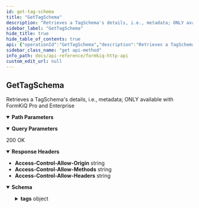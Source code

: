 ```yaml
---
id: get-tag-schema
title: "GetTagSchema"
description: "Retrieves a TagSchema's details, i.e., metadata; ONLY available with FormKiQ Pro and Enterprise"
sidebar_label: "GetTagSchema"
hide_title: true
hide_table_of_contents: true
api: {"operationId":"GetTagSchema","description":"Retrieves a TagSchema's details, i.e., metadata; ONLY available with FormKiQ Pro and Enterprise","tags":["Tag Schema"],"parameters":[{"name":"siteId","in":"query","description":"Site Identifier","required":false,"schema":{"type":"string"}},{"name":"tagSchemaId","in":"path","description":"Tag Schema Identifier","required":true,"schema":{"type":"string"}}],"responses":{"200":{"description":"200 OK","headers":{"Access-Control-Allow-Origin":{"schema":{"type":"string"}},"Access-Control-Allow-Methods":{"schema":{"type":"string"}},"Access-Control-Allow-Headers":{"schema":{"type":"string"}}},"content":{"application/json":{"schema":{"type":"object","properties":{"tagSchemaId":{"type":"string"},"name":{"type":"string"},"userId":{"type":"string"},"insertedDate":{"type":"string","description":"Inserted Timestamp"},"tags":{"type":"object","properties":{"compositeKeys":{"type":"array","description":"List of Composite Keys","items":{"type":"object","properties":{"key":{"type":"array","items":{"type":"string"}}},"title":"TagSchemaCompositeKey"}},"required":{"type":"array","description":"List of Required Tags","items":{"type":"object","properties":{"key":{"type":"string"},"defaultValues":{"type":"array","description":"Default values","items":{"type":"string"}},"allowedValues":{"type":"array","description":"Only valid values","items":{"type":"string"}}},"title":"TagSchemaRequired"}},"optional":{"type":"array","description":"List of Optional Tags","items":{"type":"object","properties":{"key":{"type":"string"},"defaultValues":{"type":"array","description":"Default values","items":{"type":"string"}},"allowedValues":{"type":"array","description":"Only valid values","items":{"type":"string"}}},"title":"TagSchemaOptional"}},"allowAdditionalTags":{"type":"boolean","default":true}},"title":"TagSchemaTags"}},"title":"GetTagSchemaRequest"}}}}},"security":[{"ApiAuthorization":[]}],"x-amazon-apigateway-integration":{"uri":{"Fn::Sub":"arn:aws:apigateway:${AWS::Region}:lambda:path/2015-03-31/functions/${DocumentsApiRequests.Arn}/invocations"},"responses":{"default":{"statusCode":"200","responseParameters":{"method.response.header.Access-Control-Allow-Methods":"'*'","method.response.header.Access-Control-Allow-Headers":"'Content-Type,X-Amz-Date,Authorization,X-Api-Key'","method.response.header.Access-Control-Allow-Origin":"'*'"}}},"passthroughBehavior":"when_no_templates","httpMethod":"POST","type":"aws_proxy","payloadFormatVersion":"1.0"},"extensions":[{"key":"x-amazon-apigateway-integration","value":{"uri":{"Fn::Sub":"arn:aws:apigateway:${AWS::Region}:lambda:path/2015-03-31/functions/${DocumentsApiRequests.Arn}/invocations"},"responses":{"default":{"statusCode":"200","responseParameters":{"method.response.header.Access-Control-Allow-Methods":"'*'","method.response.header.Access-Control-Allow-Headers":"'Content-Type,X-Amz-Date,Authorization,X-Api-Key'","method.response.header.Access-Control-Allow-Origin":"'*'"}}},"passthroughBehavior":"when_no_templates","httpMethod":"POST","type":"aws_proxy","payloadFormatVersion":"1.0"}}],"method":"get","path":"/tagSchemas/{tagSchemaId}","servers":[{"url":"http://localhost","description":"Local development server"}],"securitySchemes":{"ApiAuthorization":{"type":"oauth2","flows":{},"x-amazon-apigateway-authorizer":{"type":"jwt","jwtConfiguration":{"issuer":{"Fn::Sub":"https://cognito-idp.${AWS::Region}.amazonaws.com/${CognitoUserPool}"},"audience":[{"Fn::Sub":"${CognitoUserPoolClient}"}]},"identitySource":"$request.header.Authorization"}}},"info":{"title":"FormKiQ HTTP API","contact":{"name":"FormKiQ","url":"https://formkiq.com","email":"support@formkiq.com"},"x-logo":{"url":"https://docs.formkiq.com/docs/latest/_images/formkiq-logo.png","backgroundColor":"#FFFFFF","altText":"FormKiQ Logo"},"license":{"name":"Apache 2.0","url":"https://www.apache.org/licenses/LICENSE-2.0.html"},"description":"Formkiq API: Document Management Platform API using JWT Authentication","version":"1.12.0"},"postman":{"name":"Get Tag Schema","description":{"content":"Retrieves a TagSchema's details, i.e., metadata; ONLY available with FormKiQ Pro and Enterprise","type":"text/plain"},"url":{"path":["tagSchemas",":tagSchemaId"],"host":["{{baseUrl}}"],"query":[{"disabled":false,"description":{"content":"Site Identifier","type":"text/plain"},"key":"siteId","value":""}],"variable":[{"disabled":false,"description":{"content":"(Required) Tag Schema Identifier","type":"text/plain"},"type":"any","value":"","key":"tagSchemaId"}]},"header":[{"key":"Accept","value":"application/json"}],"method":"GET","auth":{"type":"oauth2","oauth2":[]}}}
sidebar_class_name: "get api-method"
info_path: docs/api-reference/formkiq-http-api
custom_edit_url: null
---
```



## GetTagSchema



Retrieves a TagSchema's details, i.e., metadata; ONLY available with FormKiQ Pro and Enterprise

<details style={{"marginBottom":"1rem"}} data-collapsed={false} open={true}><summary style={{}}><strong>Path Parameters</strong></summary><div><ul><ParamsItem className={"paramsItem"} param={{"name":"tagSchemaId","in":"path","description":"Tag Schema Identifier","required":true,"schema":{"type":"string"}}}></ParamsItem></ul></div></details><details style={{"marginBottom":"1rem"}} data-collapsed={false} open={true}><summary style={{}}><strong>Query Parameters</strong></summary><div><ul><ParamsItem className={"paramsItem"} param={{"name":"siteId","in":"query","description":"Site Identifier","required":false,"schema":{"type":"string"}}}></ParamsItem></ul></div></details><div><ApiTabs><TabItem label={"200"} value={"200"}><div>

200 OK

</div><details style={{"textAlign":"left","marginBottom":"1rem"}} data-collaposed={true} open={false}><summary style={{}}><strong>Response Headers</strong></summary><ul style={{"marginLeft":"1rem"}}><li className={"schemaItem"}><summary style={{}}><strong>Access-Control-Allow-Origin</strong><span style={{"opacity":"0.6"}}> string</span></summary><div></div></li><li className={"schemaItem"}><summary style={{}}><strong>Access-Control-Allow-Methods</strong><span style={{"opacity":"0.6"}}> string</span></summary><div></div></li><li className={"schemaItem"}><summary style={{}}><strong>Access-Control-Allow-Headers</strong><span style={{"opacity":"0.6"}}> string</span></summary><div></div></li></ul></details><div><MimeTabs schemaType={"response"}><TabItem label={"application/json"} value={"application/json"}><SchemaTabs><TabItem label={"Schema"} value={"Schema"}><details style={{}} data-collapsed={false} open={true}><summary style={{"textAlign":"left"}}><strong>Schema</strong></summary><div style={{"textAlign":"left","marginLeft":"1rem"}}></div><ul style={{"marginLeft":"1rem"}}><SchemaItem collapsible={false} name={"tagSchemaId"} required={false} schemaName={"string"} qualifierMessage={undefined} schema={{"type":"string"}}></SchemaItem><SchemaItem collapsible={false} name={"name"} required={false} schemaName={"string"} qualifierMessage={undefined} schema={{"type":"string"}}></SchemaItem><SchemaItem collapsible={false} name={"userId"} required={false} schemaName={"string"} qualifierMessage={undefined} schema={{"type":"string"}}></SchemaItem><SchemaItem collapsible={false} name={"insertedDate"} required={false} schemaName={"string"} qualifierMessage={undefined} schema={{"type":"string","description":"Inserted Timestamp"}}></SchemaItem><SchemaItem collapsible={true} className={"schemaItem"}><details style={{}}><summary style={{}}><strong>tags</strong><span style={{"opacity":"0.6"}}> object</span></summary><div style={{"marginLeft":"1rem"}}><SchemaItem collapsible={true} className={"schemaItem"}><details style={{}}><summary style={{}}><strong>compositeKeys</strong><span style={{"opacity":"0.6"}}> object[]</span></summary><div style={{"marginLeft":"1rem"}}><div style={{"marginTop":".5rem","marginBottom":".5rem"}}>

List of Composite Keys

</div><li><div style={{"fontSize":"var(--ifm-code-font-size)","opacity":"0.6","marginLeft":"-.5rem","paddingBottom":".5rem"}}>Array [</div></li><SchemaItem collapsible={false} name={"key"} required={false} schemaName={"string[]"} qualifierMessage={undefined} schema={{"type":"array","items":{"type":"string"}}}></SchemaItem><li><div style={{"fontSize":"var(--ifm-code-font-size)","opacity":"0.6","marginLeft":"-.5rem"}}>]</div></li></div></details></SchemaItem><SchemaItem collapsible={true} className={"schemaItem"}><details style={{}}><summary style={{}}><strong>required</strong><span style={{"opacity":"0.6"}}> object[]</span></summary><div style={{"marginLeft":"1rem"}}><div style={{"marginTop":".5rem","marginBottom":".5rem"}}>

List of Required Tags

</div><li><div style={{"fontSize":"var(--ifm-code-font-size)","opacity":"0.6","marginLeft":"-.5rem","paddingBottom":".5rem"}}>Array [</div></li><SchemaItem collapsible={false} name={"key"} required={false} schemaName={"string"} qualifierMessage={undefined} schema={{"type":"string"}}></SchemaItem><SchemaItem collapsible={false} name={"defaultValues"} required={false} schemaName={"string[]"} qualifierMessage={undefined} schema={{"type":"array","description":"Default values","items":{"type":"string"}}}></SchemaItem><SchemaItem collapsible={false} name={"allowedValues"} required={false} schemaName={"string[]"} qualifierMessage={undefined} schema={{"type":"array","description":"Only valid values","items":{"type":"string"}}}></SchemaItem><li><div style={{"fontSize":"var(--ifm-code-font-size)","opacity":"0.6","marginLeft":"-.5rem"}}>]</div></li></div></details></SchemaItem><SchemaItem collapsible={true} className={"schemaItem"}><details style={{}}><summary style={{}}><strong>optional</strong><span style={{"opacity":"0.6"}}> object[]</span></summary><div style={{"marginLeft":"1rem"}}><div style={{"marginTop":".5rem","marginBottom":".5rem"}}>

List of Optional Tags

</div><li><div style={{"fontSize":"var(--ifm-code-font-size)","opacity":"0.6","marginLeft":"-.5rem","paddingBottom":".5rem"}}>Array [</div></li><SchemaItem collapsible={false} name={"key"} required={false} schemaName={"string"} qualifierMessage={undefined} schema={{"type":"string"}}></SchemaItem><SchemaItem collapsible={false} name={"defaultValues"} required={false} schemaName={"string[]"} qualifierMessage={undefined} schema={{"type":"array","description":"Default values","items":{"type":"string"}}}></SchemaItem><SchemaItem collapsible={false} name={"allowedValues"} required={false} schemaName={"string[]"} qualifierMessage={undefined} schema={{"type":"array","description":"Only valid values","items":{"type":"string"}}}></SchemaItem><li><div style={{"fontSize":"var(--ifm-code-font-size)","opacity":"0.6","marginLeft":"-.5rem"}}>]</div></li></div></details></SchemaItem><SchemaItem collapsible={false} name={"allowAdditionalTags"} required={false} schemaName={"boolean"} qualifierMessage={undefined} schema={{"type":"boolean","default":true}}></SchemaItem></div></details></SchemaItem></ul></details></TabItem><TabItem label={"Example (from schema)"} value={"Example (from schema)"}><ResponseSamples responseExample={"{\n  \"tagSchemaId\": \"string\",\n  \"name\": \"string\",\n  \"userId\": \"string\",\n  \"insertedDate\": \"string\",\n  \"tags\": {\n    \"compositeKeys\": [\n      {\n        \"key\": [\n          \"string\"\n        ]\n      }\n    ],\n    \"required\": [\n      {\n        \"key\": \"string\",\n        \"defaultValues\": [\n          \"string\"\n        ],\n        \"allowedValues\": [\n          \"string\"\n        ]\n      }\n    ],\n    \"optional\": [\n      {\n        \"key\": \"string\",\n        \"defaultValues\": [\n          \"string\"\n        ],\n        \"allowedValues\": [\n          \"string\"\n        ]\n      }\n    ],\n    \"allowAdditionalTags\": true\n  }\n}"} language={"json"}></ResponseSamples></TabItem></SchemaTabs></TabItem></MimeTabs></div></TabItem></ApiTabs></div>
      